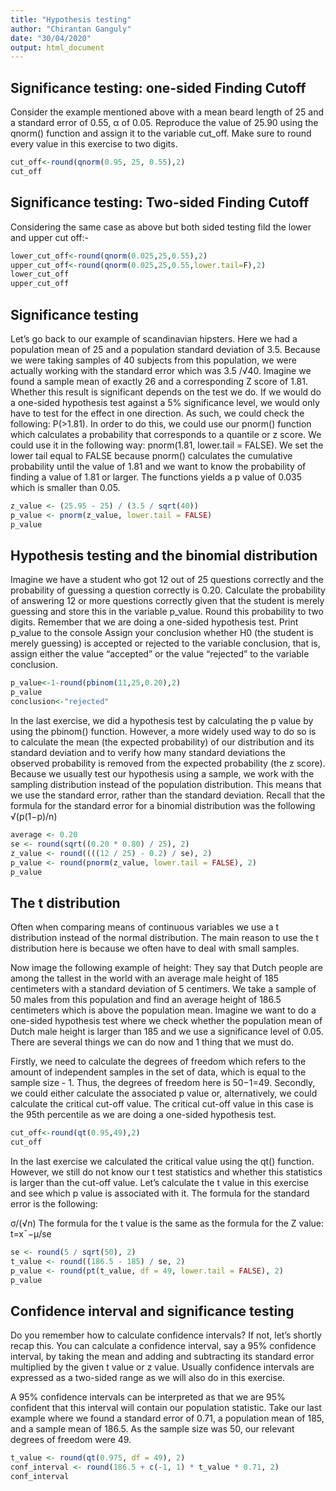 ---
title: "Hypothesis testing"
author: "Chirantan Ganguly"
date: "30/04/2020"
output: html_document
---
## Significance testing: one-sided Finding Cutoff
Consider the example mentioned above with a mean beard length of 25 and a standard error of 0.55, α of 0.05. Reproduce the value of 25.90 using the qnorm() function and assign it to the variable cut_off. Make sure to round every value in this exercise to two digits.
```{r}
cut_off<-round(qnorm(0.95, 25, 0.55),2)
cut_off
```
## Significance testing: Two-sided Finding Cutoff
Considering the same case as above but both sided testing fild the lower and upper cut off:- 
```{r}
lower_cut_off<-round(qnorm(0.025,25,0.55),2)
upper_cut_off<-round(qnorm(0.025,25,0.55,lower.tail=F),2)
lower_cut_off
upper_cut_off
```

## Significance testing
Let's go back to our example of scandinavian hipsters. Here we had a population mean of 25 and a population standard deviation of 3.5. Because we were taking samples of 40 subjects from this population, we were actually working with the standard error which was 3.5 /√40. Imagine we found a sample mean of exactly 26 and a corresponding Z score of 1.81. Whether this result is significant depends on the test we do. If we would do a one-sided hypothesis test against a 5% significance level, we would only have to test for the effect in one direction. As such, we could check the following: P(>1.81). In order to do this, we could use our pnorm() function which calculates a probability that corresponds to a quantile or z score. We could use it in the following way: pnorm(1.81, lower.tail = FALSE). We set the lower tail equal to FALSE because pnorm() calculates the cumulative probability until the value of 1.81 and we want to know the probability of finding a value of 1.81 or larger. The functions yields a p value of 0.035 which is smaller than 0.05.
```{r}
z_value <- (25.95 - 25) / (3.5 / sqrt(40))
p_value <- pnorm(z_value, lower.tail = FALSE)
p_value
```

## Hypothesis testing and the binomial distribution
Imagine we have a student who got 12 out of 25 questions correctly and the probability of guessing a question correctly is 0.20. Calculate the probability of answering 12 or more questions correctly given that the student is merely guessing and store this in the variable p_value. Round this probability to two digits. Remember that we are doing a one-sided hypothesis test.
Print p_value to the console
Assign your conclusion whether H0 (the student is merely guessing) is accepted or rejected to the variable conclusion, that is, assign either the value "accepted" or the value "rejected" to the variable conclusion.
```{r}
p_value<-1-round(pbinom(11,25,0.20),2)
p_value
conclusion<-"rejected"
```

In the last exercise, we did a hypothesis test by calculating the p value by using the pbinom() function. However, a more widely used way to do so is to calculate the mean (the expected probability) of our distribution and its standard deviation and to verify how many standard deviations the observed probability is removed from the expected probability (the z score). Because we usually test our hypothesis using a sample, we work with the sampling distribution instead of the population distribution. This means that we use the standard error, rather than the standard deviation. Recall
that the formula for the standard error for a binomial distribution was the following √(p(1−p)/n)
```{r}
average <- 0.20
se <- round(sqrt((0.20 * 0.80) / 25), 2)
z_value <- round((((12 / 25) - 0.2) / se), 2)
p_value <- round(pnorm(z_value, lower.tail = FALSE), 2)
p_value
```

## The t distribution
Often when comparing means of continuous variables we use a t distribution instead of the normal distribution. The main reason to use the t distribution here is because we often have to deal with small samples.

Now image the following example of height: They say that Dutch people are among the tallest in the world with an average male height of 185 centimeters with a standard deviation of 5 centimers. We take a sample of 50 males from this population and find an average height of 186.5 centimeters which is above the population mean. Imagine we want to do a one-sided hypothesis test where we check whether the population mean of Dutch male height is larger than 185 and we use a significance level of 0.05. There are several things we can do now and 1 thing that we must do.

Firstly, we need to calculate the degrees of freedom which refers to the amount of independent samples in the set of data, which is equal to the sample size - 1. Thus, the degrees of freedom here is 50−1=49. Secondly, we could either calculate the associated p value or, alternatively, we could calculate the critical cut-off value. The critical cut-off value in this case is the 95th percentile as we are doing a one-sided hypothesis test.
```{r}
cut_off<-round(qt(0.95,49),2)
cut_off
```

In the last exercise we calculated the critical value using the qt() function. However, we still do not know our t test statistics and whether this statistics is larger than the cut-off value. Let's calculate the t value in this exercise and see which p value is associated with it. The formula for the standard error is the following:

σ/(√n)
The formula for the t value is the same as the formula for the Z value:
t=x¯−μ/se
```{r}
se <- round(5 / sqrt(50), 2)
t_value <- round((186.5 - 185) / se, 2)
p_value <- round(pt(t_value, df = 49, lower.tail = FALSE), 2)
p_value
```
## Confidence interval and significance testing
Do you remember how to calculate confidence intervals? If not, let's shortly recap this. You can calculate a confidence interval, say a 95% confidence interval, by taking the mean and adding and subtracting its standard error multiplied by the given t value or z value. Usually confidence intervals are expressed as a two-sided range as we will also do in this exercise.

A 95% confidence intervals can be interpreted as that we are 95% confident that this interval will contain our population statistic. Take our last example where we found a standard error of 0.71, a population mean of 185, and a sample mean of 186.5. As the sample size was 50, our relevant degrees of freedom were 49.
```{r}
t_value <- round(qt(0.975, df = 49), 2)
conf_interval <- round(186.5 + c(-1, 1) * t_value * 0.71, 2)
conf_interval
```

